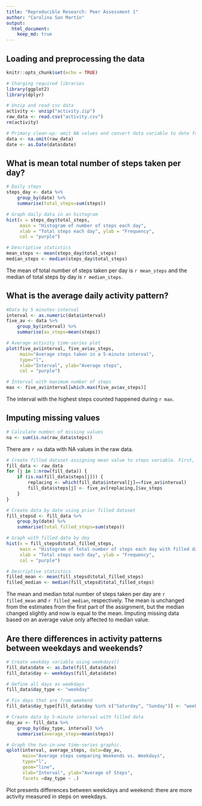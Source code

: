 ```yaml
---
title: "Reproducible Research: Peer Assessment 1"
author: "Carolina San Martín"
output: 
  html_document:
    keep_md: true
---
```



## Loading and preprocessing the data
```r
knitr::opts_chunk$set(echo = TRUE)

# Charging required libraries
library(ggplot2)
library(dplyr)

```

```r
# Unzip and read csv data
activity <- unzip("activity.zip")
raw_data <- read.csv("activity.csv")
rm(activity)

# Primary clean-up: omit NA values and convert data variable to date format
data <- na.omit(raw_data)
date <- as.Date(data$date)
```


## What is mean total number of steps taken per day?
```r
# Daily steps
steps_day <- data %>% 
    group_by(date) %>% 
    summarise(total_steps=sum(steps))

# Graph daily data in an histogram
hist(x = steps_day$total_steps, 
     main = "Histogram of number of steps each day", 
     xlab = "Total steps each day", ylab = "Frequency",
     col = "purple")

# Descriptive statistics
mean_steps <- mean(steps_day$total_steps)
median_steps <- median(steps_day$total_steps)
```

The mean of total number of steps taken per day is `r mean_steps` and the median of total steps by day is `r median_steps`.

## What is the average daily activity pattern?
```r
#Data by 5 minutes-interval
interval <- as.numeric(data$interval)
five_av <- data %>% 
    group_by(interval) %>% 
    summarise(av_steps=mean(steps))

# Average activity time-series plot
plot(five_av$interval, five_av$av_steps, 
     main="Average steps taken in a 5-minute interval",
     type="l",
     xlab="Interval", ylab="Average steps",
     col = "purple")

# Interval with maximum number of steps
max <- five_av$interval[which.max(five_av$av_steps)]
```

The interval with the highest steps counted happened during `r max`.


## Imputing missing values
```r
# Calculate number of missing values
na <- sum(is.na(raw_data$steps))
```

There are `r na` data with NA values in the raw data.

```r
# Create filled dataset assigning mean value to steps variable. First, find the value when interval matches the average, and then, assign the value instead the NA.
fill_data <- raw_data
for (j in 1:nrow(fill_data)) {
    if (is.na(fill_data$steps[j])) {
        replacing <- which(fill_data$interval[j]==five_av$interval)
        fill_data$steps[j] <- five_av[replacing,]$av_steps
    }
}

# Create data by date using prior filled dataset
fill_stepsd <- fill_data %>% 
    group_by(date) %>% 
    summarise(total_filled_steps=sum(steps))

# Graph with filled data by day
hist(x = fill_stepsd$total_filled_steps, 
     main = "Histogram of total number of steps each day with filled dataset", 
     xlab = "Total steps each day", ylab = "Frequency",
     col = "purple")

# Descriptive statistics
filled_mean <- mean(fill_stepsd$total_filled_steps)
filled_median <- median(fill_stepsd$total_filled_steps)
```

The mean and median total number of steps taken per day are `r filled_mean` and `r filled_median`, respectively. The mean is unchanged from the estimates from the first part of the assignment, but the median changed slightly and now is equal to the mean. Imputing missing data based on an average value only affected to median value. 

## Are there differences in activity patterns between weekdays and weekends?
```r
# Create weekday variable using weekdays()
fill_data$date <- as.Date(fill_data$date)
fill_data$day <- weekdays(fill_data$date)

# Define all days as weekdays
fill_data$day_type <- "weekday"

# Fix days that are from weekend
fill_data$day_type[fill_data$day %in% c("Saturday", "Sunday")] <- "weekend"

# Create data by 5-minute interval with filled data
day_av <- fill_data %>% 
    group_by(day_type, interval) %>% 
    summarise(average_steps=mean(steps))

# Graph the two-in-one time-series graphic.
qplot(interval, average_steps, data=day_av,
      main="Average steps comparing Weekends vs. Weekdays",
      type="l",
      geom="line",
      xlab="Interval", ylab="Average of Steps",
      facets =day_type ~ .)
```

Plot presents differences between weekdays and weekend: there are more activity measured in steps on weekdays.

